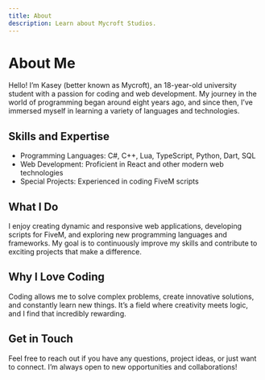 ```yaml
---
title: About
description: Learn about Mycroft Studios.
---
```


# About Me

Hello! I’m Kasey (better known as Mycroft), an 18-year-old university student with a passion for coding and web development. My journey in the world of programming began around eight years ago, and since then, I’ve immersed myself in learning a variety of languages and technologies.

## Skills and Expertise
- Programming Languages: C#, C++, Lua, TypeScript, Python, Dart, SQL
- Web Development: Proficient in React and other modern web technologies
- Special Projects: Experienced in coding FiveM scripts

## What I Do
I enjoy creating dynamic and responsive web applications, developing scripts for FiveM, and exploring new programming languages and frameworks. My goal is to continuously improve my skills and contribute to exciting projects that make a difference.

## Why I Love Coding
Coding allows me to solve complex problems, create innovative solutions, and constantly learn new things. It’s a field where creativity meets logic, and I find that incredibly rewarding.

## Get in Touch
Feel free to reach out if you have any questions, project ideas, or just want to connect. I’m always open to new opportunities and collaborations!


<GithubStats />